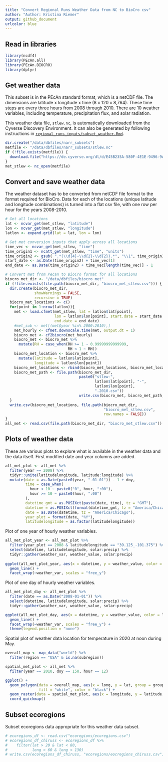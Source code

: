 ```yaml
---
title: "Convert Regional Runs Weather Data from NC to BioCro csv"
author: "Author: Kristina Riemer"
output: github_document
urlcolor: blue
---
```


## Read in libraries

```r
library(ncdf4)
library(PEcAn.all)
library(PEcAn.BIOCRO)
library(dplyr)
```

## Get weather data

This subset is in the PEcAn standard format, which is a netCDF file. The dimensions are latitude x longitude x time (8 x 120 x 8,764). These time steps are every three hours from 2008 through 2010. There are 10 weather variables, including temperature, precipitation flux, and solar radiation. 

This weather data file, `stlew.nc`, is automatically downloaded from the Cyverse Discovery Environment. It can also be generated by following instructions in [`regional_runs_inputs/subset_weather.Rmd`](https://github.com/az-digitalag/model-vignettes/blob/master/BioCro/DARPA/regional_runs_inputs/subset_weather.Rmd). 

```r
dir.create("/data/dbfiles/narr_subsets")
metfile <- "/data/dbfiles/narr_subsets/stlew.nc"
if (!file.exists(metfile)) {
  download.file("https://de.cyverse.org/dl/d/E45B235A-580F-4E1E-9496-9A7C2ED95B0E/stlew.nc", metfile)
}
met_stlew <- nc_open(metfile)
```

## Convert and save weather data

The weather dataset has to be converted from netCDF file format to the format required for BioCro. Data for each of the locations (unique latitude and longitude combinations) is turned into a flat csv file, with one row per hour for the years 2008-2010.  

```r
# Get all locations
lat <- ncvar_get(met_stlew, "latitude")
lon <- ncvar_get(met_stlew, "longitude")
latlon <- expand.grid(lat = lat, lon = lon)

# Get met conversion inputs that apply across all locations
time_vec <- ncvar_get(met_stlew, "time")
time_origin1 <- ncatt_get(met_stlew, "time", "units")
time_origin2 <- gsub( ".*(\\d{4}-\\d{2}-\\d{2}).*", "\\1", time_origin1$value)
start_date <- as.Date(time_origin2) + time_vec[1]
end_date <- as.Date(time_origin2) + time_vec[length(time_vec)] - 1

# Convert met from Pecan to BioCro format for all locations
biocro_met_dir <- "/data/dbfiles/biocro_met"
if (!file.exists(file.path(biocro_met_dir, "biocro_met_stlew.csv"))) {
  dir.create(biocro_met_dir, 
             showWarnings = FALSE, 
             recursive = TRUE)
  biocro_met_locations <- c()
  for(point in 1:nrow(latlon)){
    met <- load.cfmet(met_stlew, lat = latlon$lat[point], 
                      lon = latlon$lon[point], start.date = start_date, 
                      end.date = end_date)
    #met_sub <- met[(met$year %in% 2000:2010),] 
    met_hourly <- cfmet.downscale.time(met, output.dt = 1)
    biocro_met <- cf2biocro(met_hourly)
    biocro_met <- biocro_met %>%
      mutate(RH = case_when(RH >= 1 ~ 0.99999999999999,
                            RH < 1 ~ RH))
    biocro_met_location <- biocro_met %>% 
      mutate(latitude = latlon$lat[point], 
             longitude = latlon$lon[point])
    biocro_met_locations <- rbind(biocro_met_locations, biocro_met_location)
    biocro_met_path <- file.path(biocro_met_dir, 
                                 paste0("stlew-", 
                                        latlon$lat[point], "-",
                                        latlon$lon[point], 
                                        ".2010.csv"))
                                 write.csv(biocro_met, biocro_met_path, row.names = FALSE)
  }
  write.csv(biocro_met_locations, file.path(biocro_met_dir,
                                            "biocro_met_stlew.csv", 
                                            row.names = FALSE))
}
all_met <- read.csv(file.path(biocro_met_dir, "biocro_met_stlew.csv"))
```

## Plots of weather data

These are various plots to explore what is available in the weather data and the data itself. First modified date and year columns are added. 

```r
all_met_plot <- all_met %>% 
  filter(year == 2008) %>% 
  tidyr::unite(latitudelongitude, latitude:longitude) %>% 
  mutate(date = as.Date(paste0(year, "-01-01")) - 1 + doy, 
         time = case_when(
           hour < 10 ~ paste0("0", hour, ":00"), 
           hour >= 10 ~ paste0(hour, ":00")
         ), 
         datetime_gmt = as.POSIXct(paste(date, time), tz = "GMT"), 
         datetime = as.POSIXct(format(datetime_gmt, tz = "America/Chicago")), 
         date = as.Date(datetime, tz = "America/Chicago"), 
         year_plot = format(date, "%Y"), 
         latitudelongitude = as.factor(latitudelongitude)) 
```

Plot of one year of hourly weather variables. 

```r
all_met_plot_year <- all_met_plot %>% 
  filter(year_plot == 2008 & latitudelongitude == "39.125_-101.375") %>%
  select(datetime, latitudelongitude, solar:precip) %>% 
  tidyr::gather(weather_var, weather_value, solar:precip)
  
ggplot(all_met_plot_year, aes(x = datetime, y = weather_value, color = latitudelongitude)) +
  geom_line() +
  facet_wrap(~weather_var, scales = "free_y")
```

Plot of one day of hourly weather variables. 

```r
all_met_plot_day <- all_met_plot %>% 
  filter(date == as.Date("2008-01-01")) %>% 
  select(datetime, latitudelongitude, solar:precip) %>% 
  tidyr::gather(weather_var, weather_value, solar:precip)

ggplot(all_met_plot_day, aes(x = datetime, y = weather_value, color = latitudelongitude)) +
  geom_line() +
  facet_wrap(~weather_var, scales = "free_y") +
  theme(legend.position = "none")
```

Spatial plot of weather data location for temperature in 2020 at noon during May. 

```r
overall_map <- map_data("world") %>% 
  filter(region == "USA" & is.na(subregion))

spatial_met_plot <- all_met %>% 
  filter(year == 2010, doy == 150, hour == 12)

ggplot() +
  geom_polygon(data = overall_map, aes(x = long, y = lat, group = group), 
               fill = "white", color = "black") +
  geom_raster(data = spatial_met_plot, aes(x = longitude, y = latitude, fill = Temp)) +
  coord_quickmap()
```

## Subset ecoregions

Subset ecoregions data appropriate for this weather data subset. 

```r
# ecoregions_df <- read.csv("ecoregions/ecoregions.csv")
# ecoregions_df_chiruss <- ecoregions_df %>% 
#    filter(lat > 20 & lat < 80,
#           long > 60 & long < 130)
# write.csv(ecoregions_df_chiruss, "ecoregions/eocregions_chiruss.csv")
```
